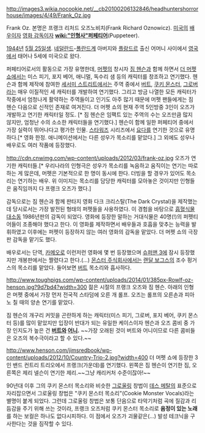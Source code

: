 http://images3.wikia.nocookie.net/__cb20100206132846/headhuntershorrorhouse/images/4/49/Frank_Oz.jpg

Frank Oz. 본명은 프랭크 리처드 오즈노비치(Frank Richard Oznowicz). [[미국]]의 [[배우]]이자 [[영화 감독]]이자 '''[[wiki:"인형사"퍼페티어]]'''(Puppeteer).

[[1944년]] [[5월 25일]]생. [[네덜란드]]-[[폴란드]]계 아버지와 [[플랑드르]] 출신 어머니 사이에서 [[영국]]에서 태어나 5세에 미국으로 왔다.

퍼페티어로서의 활동으로 가장 유명한데, [[머펫]]의 창시자 [[짐 헨슨]]과 함께 하면서 [[더 머펫 쇼]]에서는 미스 피기, 포지 베어, 애니멀, 독수리 샘 등의 캐릭터를 창조하고 연기했다. 헨슨과 함께 제작에 참여한 [[세서미 스트리트]]에서는 주역 중에서 [[버트]], [[쿠키 몬스터]], [[그로버]]라는 매우 이질적인 세 캐릭터를 개발하여 연기했다. 그리고 방금 나열한 모든 캐릭터가 작중에서 엄청나게 활약하는 주역들이고 인기도 아주 많기 때문에 머펫 팬들에게는 짐 헨슨 다음으로 신적인 존재로 여겨진다. 더 머펫 쇼의 현재 주역 5인방중 3인이 오즈가 개발하고 연기한 캐릭터일 정도. [* 짐 헨슨은 임팩트 있는 주역의 수는 오즈만큼 많지 않지만, 엄청난 수의 소소한 캐릭터들을 연기했다.] 헨슨이 함께 일한 퍼페티어 중에서 가장 실력이 뛰어나다고 평가한 인물. [[스타워즈]] 시리즈에서 [[요다]]를 연기한 것으로 유명하다.[* 영화 한정. 애니메이션에서는 다른 성우가 목소리를 맡았다.] 그 외에도 성우나 배우로도 여러 작품에 등장했다.

http://cdn.cnwimg.com/wp-content/uploads/2012/03/frank-oz.jpg
오즈가 연기한 캐릭터들.[* 우리나라의 인형극은 성우가 목소리를 녹음하고 움직이는 연기는 따로 하는 게 많은데, 머펫은 기본적으로 한 명이 동시에 한다. 더빙을 할 경우가 있어도 목소리는 연기하는 배우. 위 이미지는 목소리를 담당한 캐릭터를 모아놓은 것이지만 인형들은 움직임까지 다 프랭크 오즈가 했다.]

감독으로는 짐 헨슨과 함께 판타지 영화 다크 크리스탈(The Dark Crystal)을 제작했는데 당시로서는 가장 발전된 형태의 퍼펫들을 사용하였다. 이 경험을 바탕으로 [[흡혈식물 대소동]] 1986년판의 감독이 되었다. 영화에 등장한 말하는 거대식물은 40명(!)의 퍼펫티어들이 조종해야 했다고 한다. 이 영화를 제작하면서 배우들과 호흡을 맞추는 능력을 발휘하였고 이후에는 퍼펫이 등장하지 않는 여러 영화의 감독을 맡았다. 더 머펫 쇼의 극장판 감독을 맡기도 했다.

배우로서는 단역, [[카메오]]로 이런저런 영화에 몇 번 등장했으며 [[슈퍼맨 3]]에 잠시 등장했지만 개봉판에서는 짤렸다고 한다.(...) [[몬스터 주식회사]]에서는 [[랜달 보그스]]의 조수 펑거스의 목소리를 맡았다. 들어보면 [[버트]] 목소리와 흡사하다.

http://www.toughpigs.com/wp-content/uploads/2014/01/385px-Rowlf-oz-henson.jpg?9d7bd4?width=300
젊은 시절의 프랭크 오즈와 짐 헨슨. 아래의 인형은 머펫 중에서 가장 먼저 전국적 스타덤에 오른 개 롤프. 오즈는 롤프의 오른손과 피아노 칠 때의 양손 연기를 맡았다.

짐 헨슨의 개구리 커밋을 곤란하게 하는 캐릭터(미스 피기, 그로버, 포지 베어, 쿠키 몬스터 등)를 많이 맡았지만 입장이 반대가 되는 유일한 케이스이자 헨슨과 오즈 콤비 중 가장 인지도가 높은 건 '''[[버트]]와 [[어니]].''' ~~가장 오래된 것이 버트와 어니이므로 다른 콤비들은 오즈의 복수극이라고 할 수 있다.~~

http://www.henson.com/jimsredbook/wp-content/uploads/2012/10/Country-Trio-2.jpg?width=400
더 머펫 쇼에 등장한 3인 밴드 컨트리 트리오에서 프랭크(가운데)를 연기했다. 왼쪽은 짐 헨슨이 연기한 짐, 오른쪽은 제리 넬슨이 연기한 제리.~~그냥 캐리커처 수준이잖아!~~

90년대 이후 그의 쿠키 몬스터 목소리와 비슷한 [[그로울링]] 창법이 [[데스 메탈]]의 표준으로 자리잡으면서 그로울링 창법은 "쿠키 몬스터 목소리"(Cookie Monster Vocals)라는 별명이 붙게 되었다. 그런데 그로울링 창법은 보통 단음으로 타악기처럼 곡에 질감과 리듬감을 주기 위해 쓰는 것이라, 프랭크 오즈처럼 쿠키 몬스터 목소리로 '''음정이 있는 노래'''를 하는 보컬은 하나도 없다시피하다. 이 점에서 오즈가 괴물같은(...) 발성 테크닉을 구사한다는 것을 짐작할 수 있다.
